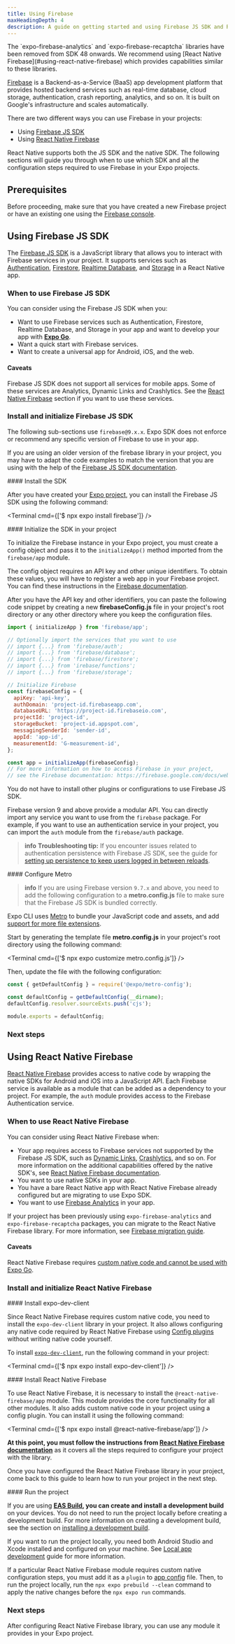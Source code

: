 ```yaml
---
title: Using Firebase
maxHeadingDepth: 4
description: A guide on getting started and using Firebase JS SDK and React Native Firebase library.
---
```



<RedirectNotification>
  The `expo-firebase-analytics` and `expo-firebase-recaptcha` libraries have been removed from SDK
  48 onwards. We recommend using [React Native Firebase](#using-react-native-firebase) which
  provides capabilities similar to these libraries.
</RedirectNotification>

[Firebase](https://firebase.google.com/) is a Backend-as-a-Service (BaaS) app development platform that provides hosted backend services such as real-time database, cloud storage, authentication, crash reporting, analytics, and so on.
It is built on Google's infrastructure and scales automatically.

There are two different ways you can use Firebase in your projects:

- Using [Firebase JS SDK](#using-firebase-js-sdk)
- Using [React Native Firebase](#using-react-native-firebase)

React Native supports both the JS SDK and the native SDK. The following sections will guide you through when to use which SDK and all the configuration steps required to use Firebase in your Expo projects.

## Prerequisites

Before proceeding, make sure that you have created a new Firebase project or have an existing one using the [Firebase console](https://console.firebase.google.com/).

## Using Firebase JS SDK

The [Firebase JS SDK](https://firebase.google.com/docs/web/setup) is a JavaScript library that allows you to interact with Firebase services in your project.
It supports services such as [Authentication](https://firebase.google.com/docs/auth), [Firestore](https://firebase.google.com/docs/firestore), [Realtime Database](https://firebase.google.com/docs/database), and [Storage](https://firebase.google.com/docs/storage) in a React Native app.

### When to use Firebase JS SDK

You can consider using the Firebase JS SDK when you:

- Want to use Firebase services such as Authentication, Firestore, Realtime Database, and Storage in your app and want to develop your app with [**Expo Go**](/get-started/set-up-your-environment/).
- Want a quick start with Firebase services.
- Want to create a universal app for Android, iOS, and the web.

#### Caveats

Firebase JS SDK does not support all services for mobile apps. Some of these services are Analytics, Dynamic Links and Crashlytics. See the [React Native Firebase](#using-react-native-firebase) section if you want to use these services.

### Install and initialize Firebase JS SDK

The following sub-sections use `firebase@9.x.x`. Expo SDK does not enforce or recommend any specific version of Firebase to use in your app.

If you are using an older version of the firebase library in your project, you may have to adapt the code examples to match the version that you are using with the help of the [Firebase JS SDK documentation](https://github.com/firebase/firebase-js-sdk).

<Step label="1">
#### Install the SDK

After you have created your [Expo project](/get-started/create-a-project/), you can install the Firebase JS SDK using the following command:

<Terminal cmd={['$ npx expo install firebase']} />
</Step>

<Step label="2">
#### Initialize the SDK in your project

To initialize the Firebase instance in your Expo project, you must create a config object and pass it to the `initializeApp()` method imported from the `firebase/app` module.

The config object requires an API key and other unique identifiers. To obtain these values, you will have to register a web app in your Firebase project. You can find these instructions in the [Firebase documentation](https://firebase.google.com/docs/web/setup#register-app).

After you have the API key and other identifiers, you can paste the following code snippet by creating a new **firebaseConfig.js** file in your project's root directory or any other directory where you keep the configuration files.

```js firebaseConfig.js
import { initializeApp } from 'firebase/app';

// Optionally import the services that you want to use
// import {...} from 'firebase/auth';
// import {...} from 'firebase/database';
// import {...} from 'firebase/firestore';
// import {...} from 'irebase/functions';
// import {...} from 'firebase/storage';

// Initialize Firebase
const firebaseConfig = {
  apiKey: 'api-key',
  authDomain: 'project-id.firebaseapp.com',
  databaseURL: 'https://project-id.firebaseio.com',
  projectId: 'project-id',
  storageBucket: 'project-id.appspot.com',
  messagingSenderId: 'sender-id',
  appId: 'app-id',
  measurementId: 'G-measurement-id',
};

const app = initializeApp(firebaseConfig);
// For more information on how to access Firebase in your project,
// see the Firebase documentation: https://firebase.google.com/docs/web/setup#access-firebase
```

You do not have to install other plugins or configurations to use Firebase JS SDK.

Firebase version 9 and above provide a modular API. You can directly import any service you want to use from the `firebase` package. For example, if you want to use an authentication service in your project, you can import the `auth` module from the `firebase/auth` package.

> **info** **Troubleshooting tip:** If you encounter issues related to authentication persistence with Firebase JS SDK, see the guide for [setting up persistence to keep users logged in between reloads](https://expo.fyi/firebase-js-auth-setup).

</Step>

<Step label="3">
#### Configure Metro

> **info** If you are using Firebase version `9.7.x` and above, you need to add the following configuration to a **metro.config.js** file to make sure that the Firebase JS SDK is bundled correctly.

Expo CLI uses [Metro](https://metrobundler.dev/) to bundle your JavaScript code and assets, and add [support for more file extensions](/guides/customizing-metro/#adding-more-file-extensions-to--assetexts).

Start by generating the template file **metro.config.js** in your project's root directory using the following command:

<Terminal cmd={['$ npx expo customize metro.config.js']} />

Then, update the file with the following configuration:

```js metro.config.js
const { getDefaultConfig } = require('@expo/metro-config');

const defaultConfig = getDefaultConfig(__dirname);
defaultConfig.resolver.sourceExts.push('cjs');

module.exports = defaultConfig;
```

</Step>

### Next steps

<BoxLink
  title="Authentication"
  description="For more information on how to use Authentication in your project, see Firebase documentation."
  href="https://firebase.google.com/docs/auth/web/start"
/>

<BoxLink
  title="Firestore"
  description="For more information on how to use Firestore database in your project, see Firebase documentation."
  href="https://firebase.google.com/docs/firestore/quickstart"
/>

<BoxLink
  title="Realtime Database"
  description="For more information on how to use Realtime Database in your project, see Firebase documentation."
  href="https://firebase.google.com/docs/database"
/>

<BoxLink
  title="Storage"
  description="For more information on how to use Storage, see Firebase documentation."
  href="https://firebase.google.com/docs/storage/web/start"
/>

<BoxLink
  title="Firebase Storage example"
  description="Learn how to use Firebase Storage in an Expo project with our example."
  href="https://github.com/expo/examples/tree/master/with-firebase-storage-upload"
/>

<BoxLink
  title="Managing API keys for Firebase projects"
  description="For more information about managing API Key and unique identifiers in a Firebase project."
  href="https://firebase.google.com/docs/projects/api-keys"
/>

<BoxLink
  title="Migrate from Expo Firebase packages to React Native Firebase"
  description="For more information on migrating from expo-firebase-analytics or expo-firebase-recaptcha packages to React Native Firebase."
  href="https://expo.fyi/firebase-migration-guide"
/>

## Using React Native Firebase

[React Native Firebase](https://rnfirebase.io/) provides access to native code by wrapping the native SDKs for Android and iOS into a JavaScript API.
Each Firebase service is available as a module that can be added as a dependency to your project. For example, the `auth` module provides access to the Firebase Authentication service.

### When to use React Native Firebase

You can consider using React Native Firebase when:

- Your app requires access to Firebase services not supported by the Firebase JS SDK, such as [Dynamic Links](https://rnfirebase.io/dynamic-links/usage), [Crashlytics](https://rnfirebase.io/crashlytics/usage), and so on.
  For more information on the additional capabilities offered by the native SDK's, see [React Native Firebase documentation](https://rnfirebase.io/faqs-and-tips#why-react-native-firebase-over-firebase-js-sdk).
- You want to use native SDKs in your app.
- You have a bare React Native app with React Native Firebase already configured but are migrating to use Expo SDK.
- You want to use [Firebase Analytics](https://rnfirebase.io/analytics/usage) in your app.

<Collapsible summary="Migrating from Expo Firebase packages?">

If your project has been previously using `expo-firebase-analytics` and `expo-firebase-recaptcha` packages, you can migrate to the React Native Firebase library. For more information, see [Firebase migration guide](https://expo.fyi/firebase-migration-guide).

</Collapsible>

#### Caveats

React Native Firebase requires [custom native code and cannot be used with Expo Go](/workflow/customizing/).

### Install and initialize React Native Firebase

<Step label="1">
#### Install expo-dev-client

Since React Native Firebase requires custom native code, you need to install the `expo-dev-client` library in your project.
It also allows configuring any native code required by React Native Firebase using [Config plugins](/config-plugins/introduction/) without writing native code yourself.

To install [`expo-dev-client`](/development/getting-started/#installing--expo-dev-client--in-your-project), run the following command in your project:

<Terminal cmd={['$ npx expo install expo-dev-client']} />
</Step>

<Step label="2">
#### Install React Native Firebase

To use React Native Firebase, it is necessary to install the `@react-native-firebase/app` module. This module provides the core functionality for all other modules.
It also adds custom native code in your project using a config plugin. You can install it using the following command:

<Terminal cmd={['$ npx expo install @react-native-firebase/app']} />

**At this point, you must follow the instructions from [React Native Firebase documentation](https://rnfirebase.io/#managed-workflow)** as it covers all the steps required to configure your project with the library.

Once you have configured the React Native Firebase library in your project, come back to this guide to learn how to run your project in the next step.

</Step>

<Step label="3">
#### Run the project

If you are using **[EAS Build](/build/introduction/), you can create and install a development build** on your devices. You do not need to run the project locally before creating a development build.
For more information on creating a development build, see the section on [installing a development build](/develop/development-builds/create-a-build/).

<Collapsible summary="Run project locally?">

If you want to run the project locally, you need both Android Studio and Xcode installed and configured on your machine. See [Local app development](/guides/local-app-development/) guide for more information.

If a particular React Native Firebase module requires custom native configuration steps, you must add it as a `plugin` to [app config](/workflow/configuration/) file. Then, to run the project locally, run the `npx expo prebuild --clean` command to apply the native changes before the `npx expo run` commands.

</Collapsible>
</Step>

### Next steps

After configuring React Native Firebase library, you can use any module it provides in your Expo project.

<BoxLink
  title="React Native Firebase documentation"
  description="For more information to install and use a certain module from React Native Firebase, we recommend you to check their documentation."
  href="https://rnfirebase.io/"
/>
